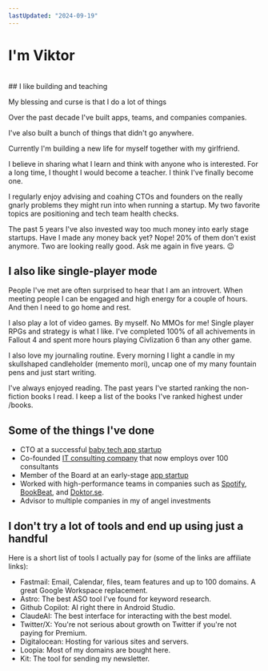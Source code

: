 ```yaml
---
lastUpdated: "2024-09-19"
---
```


# I'm Viktor  
<br/>
## I like building and teaching

My blessing and curse is that I do a lot of things

Over the past decade I've built <Link href="https://doktor.se/">apps</Link>, <Link href="https://babyjourney.se/">teams</Link>, and companies <Link href="https://www.devies.se/">companies</Link>. 

I've also built a <Link href="https://affirmado.com/">bunch</Link> <Link href="https://stockiful.com/">of</Link> <Link href="https://dailystoicwisdom.app/">things</Link> that didn't go anywhere.

<Link href="/now">Currently</Link> I'm building a new life for myself together with my girlfriend.

I believe in <Link href="/newsletter">sharing</Link> what I learn and think with anyone who is interested. For a long time, I thought I would become a teacher. I think I've finally become one.


I regularly enjoy <Link href="/naas">advising and coahing</Link> CTOs and founders on the really gnarly problems they might run into when running a startup. My two favorite topics are positioning and tech team health checks.

The past 5 years I've also invested way too much money into <Link href="/portfolio">early stage startups</Link>. Have I made any money back yet? Nope! 20% of them don't exist anymore. Two are looking really good. Ask me again in five years. 😉

## I also like single-player mode

People I've met are often surprised to hear that I am an introvert. When meeting people I can be engaged and high energy for a couple of hours. And then I need to go home and rest.

I also play a lot of video games. By myself. No MMOs for me! Single player RPGs and strategy is what I like. I've completed 100% of all achivements in Fallout 4 and spent more hours playing Civlization 6 than any other game.

I also love my journaling routine. Every morning I light a candle in my skullshaped candleholder (memento mori), uncap one of my many fountain pens and just start writing.

I've always enjoyed reading. The past years I've started ranking the non-fiction books I read. I keep a list of the books I've ranked highest under <Link href="/books">/books</Link>.

## Some of the things I've done

- CTO at a successful [baby tech app startup](https://babyjourney.se)
- Co-founded [IT consulting company](https://www.devies.se) that now employs over 100 consultants
- Member of the Board at an early-stage [app startup](https://microshift.app)
- Worked with high-performance teams in companies such as [Spotify](https://carthing.spotify.com/), [BookBeat](https://www.bookbeat.se/), and [Doktor.se](https://doktor.se/).
- Advisor to multiple companies in my <Link href="/portfolio"> of angel investments</Link>

## I don't try a lot of tools and end up using just a handful

Here is a short list of tools I actually pay for (some of the links are affiliate links):

* <Link href="https://join.fastmail.com/92cbc1be" >Fastmail</Link>: Email, Calendar, files, team features and up to 100 domains. A great Google Workspace replacement.
* <Link href="https://tryastro.app?aff=jmkWL">Astro</Link>: The best ASO tool I've found for keyword research.
* <Link href="https://github.com/features/copilot">Github Copilot</Link>: AI right there in Android Studio.
* <Link href="https://www.anthropic.com/">ClaudeAI</Link>: The best interface for interacting with the best model.
* <Link href="https://twitter.com/">Twitter/X</Link>: You're not serious about growth on Twitter if you're not paying for Premium.
* <Link href="https://m.do.co/c/52c509c9280e">Digitalocean</Link>: Hosting for various sites and servers.
* <Link href="https://loopia.se">Loopia</Link>: Most of my domains are bought here.
* <Link href="https://partners.kit.com/hhdjoeoo52qb">Kit</Link>: The tool for sending my newsletter.
